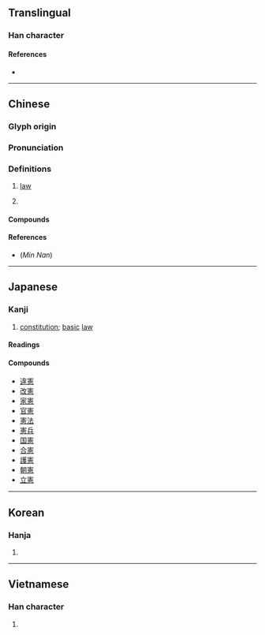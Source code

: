 {{also|宪}}
{{character info/new}}
==Translingual==

===Han character===
{{Han char|rn=61|rad=心|as=12|sn=16|four=30336|canj=JQMP|ids=⿱𡩜心}}

====References====
* {{Han ref|kx=0404.110|dkj=11269|dj=0744.170|hdz=42351.090|uh=61B2|ud=25010|bh=BECB|bd=48843}}

----

==Chinese==
{{zh-forms|s=宪}}

===Glyph origin===
{{Han etym}}

===Pronunciation===
{{zh-pron
|m=xiàn
|m-s=
|c=hin3
|c-t=
|g=
|h=pfs=hién
|j=
|mb=hṳ̿ing
|md=
|mn=hiàn
|mn-t=hiang3
|w=
|x=
|mc=y
|oc=y
|ma=|ma2=
|cat=n
}}

===Definitions===
{{zh-hanzi}}

# {{lb|zh|pre-modern usage}} [[law]]
# {{zh-short|憲法|[[constitution]]}}

====Compounds====
{{zh-der|合憲|憲一|憲三|憲人|憲伸|憲兵|憲司|憲子|憲政|柱憲|立憲|違憲}}

====References====
* (''Min Nan'') {{thcwd|11672}}

----

==Japanese==

===Kanji===
{{ja-kanji|grade=6|rs=心12}}

# [[constitution]]; [[basic]] [[law]]

====Readings====
{{ja-readings
|goon=こん
|kanon=けん
|kun=のり-, おきて
}}

====Compounds====
* [[違憲]]
* [[改憲]]
* [[家憲]]
* [[官憲]]
* [[憲法]]
* [[憲兵]]
* [[国憲]]
* [[合憲]]
* [[護憲]]
* [[朝憲]]
* [[立憲]]

----

==Korean==

===Hanja===
{{ko-hanja|hangeul=헌|eumhun=|rv=heon|mr=hŏn|y=hen}}

# {{defn|lang=ko|sort=心12}}

----

==Vietnamese==

===Han character===
{{vi-hantu|[[hiến]]|rs=心12}}

# {{defn|lang=vi|sort=心12}}